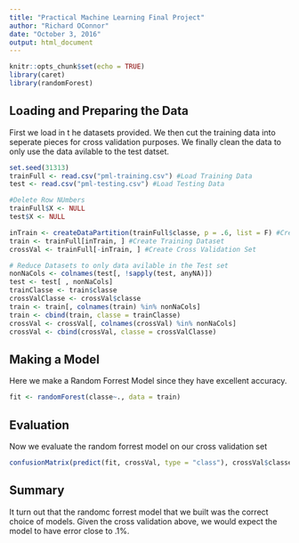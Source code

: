 ```yaml
---
title: "Practical Machine Learning Final Project"
author: "Richard OConnor"
date: "October 3, 2016"
output: html_document
---
```


```r
knitr::opts_chunk$set(echo = TRUE)
library(caret)
library(randomForest)
```

## Loading and Preparing the Data
First we load in t he datasets provided. We then cut the training data into seperate pieces for cross validation purposes.
We finally clean the data to only use the data avilable to the test datset.

```r
set.seed(31313)
trainFull <- read.csv("pml-training.csv") #Load Training Data
test <- read.csv("pml-testing.csv") #Load Testing Data

#Delete Row NUmbers
trainFull$X <- NULL
test$X <- NULL

inTrain <- createDataPartition(trainFull$classe, p = .6, list = F) #Create Training Partition
train <- trainFull[inTrain, ] #Create Training Dataset
crossVal <- trainFull[-inTrain, ] #Create Cross Validation Set

# Reduce Datasets to only data avilable in the Test set
nonNaCols <- colnames(test[, !sapply(test, anyNA)])
test <- test[ , nonNaCols]
trainClasse <- train$classe
crossValClasse <- crossVal$classe
train <- train[, colnames(train) %in% nonNaCols]
train <- cbind(train, classe = trainClasse)
crossVal <- crossVal[, colnames(crossVal) %in% nonNaCols]
crossVal <- cbind(crossVal, classe = crossValClasse)

```

## Making a Model
Here we make a Random Forrest Model since they have excellent accuracy.

```r
fit <- randomForest(classe~., data = train)
```

## Evaluation
Now we evaluate the random forrest model on our cross validation set

```r
confusionMatrix(predict(fit, crossVal, type = "class"), crossVal$classe)
```
## Summary
It turn out that the randomc forrest model that we built was the correct choice of models. 
Given the cross validation above, we would expect the model to have error close to .1%. 
